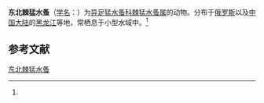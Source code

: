 {{Speciesbox
| name = 东北棘猛水蚤
| status = 
| status_system = 
| image = 
| genus = Attheyella
| species = dogieli
| authority = (Rylov, 1923)<ref name='id12521'>{{cite web| url =http://www.bioinfo.cn/db05/BjdwSpecies.php?action=view&id=12521| title =东北棘猛水蚤| work =《中国动物物种编目数据库》| publisher =中国科学院微生物研究所| author =中国科学院动物研究所| accessdate =2009-04-28| deadurl =yes| archiveurl =https://web.archive.org/web/20160305034138/http://www.bioinfo.cn/db05/BjdwSpecies.php?action=view&id=12521| archivedate =2016-03-05}}</ref>
}}

'''东北棘猛水蚤'''（[[学名|学名]]：{{lang|la|''Attheyella dogieli''}}）为[[异足猛水蚤科|异足猛水蚤科]][[棘猛水蚤属|棘猛水蚤属]]的动物。分布于[[俄罗斯|俄罗斯]]以及[[中国大陆|中国大陆]]的[[黑龙江|黑龙江]]等地，常栖息于小型水域中。<ref name='id12521'/>

== 参考文献 ==
{{reflist}}

{{Wikispecies|Attheyella dogieli}}
{{Taxonbar|from=Q6557847}}

[[Category:棘猛水蚤属|东北棘猛水蚤]]


{{节肢动物小作品}}